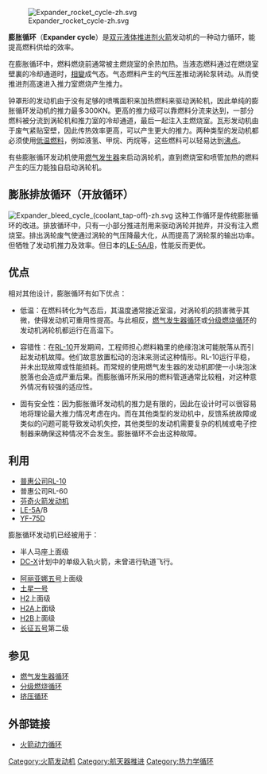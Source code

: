 {{expand|time=2016-11-05T14:12:16+00:00}}
{{Unreferenced |time=2008-07-26T14:15:06+00:00 }}
[[File:Expander_rocket_cycle-zh.svg|thumb]]

'''膨胀循环'''（'''Expander cycle'''）是[[双元液体推进剂火箭|双元液体推进剂火箭]]发动机的一种动力循环，能提高燃料供给的效率。

在膨胀循环中，燃料燃烧前通常被主燃烧室的余热加热。当液态燃料通过在燃烧室壁裏的冷却通道时，[[相變|相變]]成气态。气态燃料产生的气压差推动涡轮泵转动。从而使推进剂高速进入推力室燃烧产生推力。

钟罩形的发动机由于没有足够的喷嘴面积来加热燃料来驱动涡轮机，因此单纯的膨胀循环发动机的推力最多300KN。更高的推力级可以靠燃料分流来达到，一部分燃料被分流到涡轮机和推力室的冷却通道，最后一起注入主燃烧室。瓦形发动机由于废气紧贴室壁，因此传热效率更高，可以产生更大的推力。两种类型的发动机都必须使用[[低温燃料|低温燃料]]，例如液氢、甲烷、丙烷等，这些燃料可以轻易达到[[沸点|沸点]]。

有些膨胀循环发动机使用[[燃气发生器|燃气发生器]]来启动涡轮机，直到燃烧室和喷管加热的燃料产生的压力能独自启动涡轮机。

==膨胀排放循环（开放循环）==
[[File:Expander_bleed_cycle_(coolant_tap-off)-zh.svg|thumb]]
这种工作循环是传统膨胀循环的改进。排放循环中，只有一小部分推进剂用来驱动涡轮并抛弃，并没有注入燃烧室。排出涡轮废气使通过涡轮的气压降最大化，从而提高了涡轮泵的输出功率。但牺牲了发动机推力及效率。但日本的[[LE-5火箭发动机|LE-5A/B]]，性能反而更优。

==优点==
相对其他设计，膨胀循环有如下优点：
*低温：在燃料转化为气态后，其温度通常接近室温，对涡轮机的损害微乎其微，使得发动机可重用性提高。与此相反，[[燃气发生器循环|燃气发生器循环]]或[[分级燃烧循环|分级燃烧循环]]的发动机涡轮机都运行在高温下。

*容错性：在[[RL-10|RL-10]]开发期间，工程师担心燃料箱里的绝缘泡沫可能脱落从而引起发动机故障。他们故意放置松动的泡沫来测试这种情形。RL-10运行平稳，并未出现故障或性能损耗。而常规的使用燃气发生器的发动机即使一小块泡沫脱落也会造成严重后果。而膨胀循环所采用的燃料管道通常比较粗，对这种意外情况有较强的适应性。

*固有安全性：因为膨胀循环发动机的推力是有限的，因此在设计时可以很容易地将理论最大推力情况考虑在内。而在其他类型的发动机中，反馈系统故障或类似的问题可能导致发动机失控，其他类型的发动机需要复杂的机械或电子控制器来确保这种情况不会发生。膨胀循环不会出这种故障。

==利用==
*[[普惠公司|普惠公司]][[RL-10|RL-10]]
*普惠公司RL-60
*[[芬奇火箭发动机|芬奇火箭发动机]]
*[[LE-5|LE-5]]A/B
*[[YF-75D|YF-75D]]
膨胀循环发动机已经被用于：
*半人马座上面级
*[[DC-X|DC-X]]计划中的单级入轨火箭，未曾进行轨道飞行。

*[[阿丽亚娜五号|阿丽亚娜五号]]上面级
*[[土星一号|土星一号]]
*[[H2运载火箭|H2]]上面级
*[[H2A运载火箭|H2A]]上面级
*[[H2B运载火箭|H2B]]上面级
*[[长征五号运载火箭|长征五号]]第二级

==参见==
*[[燃气发生器循环|燃气发生器循环]]
*[[分级燃烧循环|分级燃烧循环]]
*[[挤压循环|挤压循环]]

==外部链接==
*[https://web.archive.org/web/20120414212704/http://www.aero.org/publications/crosslink/winter2004/03_sidebar3.html 火箭动力循环]
{{航天器推进}}
[[Category:火箭发动机|Category:火箭发动机]]
[[Category:航天器推进|Category:航天器推进]]
[[Category:热力学循环|Category:热力学循环]]
